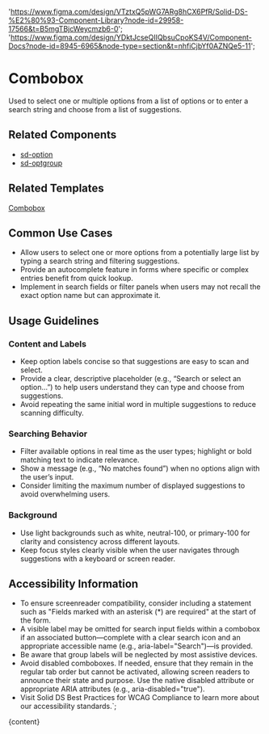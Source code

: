 

  'https://www.figma.com/design/VTztxQ5pWG7ARg8hCX6PfR/Solid-DS-%E2%80%93-Component-Library?node-id=29958-17566&t=B5mgTBjcWeycmzb6-0';
  'https://www.figma.com/design/YDktJcseQIIQbsuCpoKS4V/Component-Docs?node-id=8945-6965&node-type=section&t=nhfiCjbYf0AZNQe5-11';

# Combobox

Used to select one or multiple options from a list of options or to enter a search string and choose from a list of suggestions.

<DefaultStory />

<DocumentationLinks storybookLink="${storybookLink}" figmaLibrary="${figmaLibrary}" figmaDocs="${figmaDocs}" />

## Related Components

- [sd-option](?path=/docs/components-sd-option--docs)
- [sd-optgroup](?path=/docs/components-sd-optgroup--docs)

## Related Templates

[Combobox](?path=/docs/templates-combobox--docs)

## Common Use Cases

- Allow users to select one or more options from a potentially large list by typing a search string and filtering suggestions.
- Provide an autocomplete feature in forms where specific or complex entries benefit from quick lookup.
- Implement in search fields or filter panels when users may not recall the exact option name but can approximate it.

## Usage Guidelines

### Content and Labels

- Keep option labels concise so that suggestions are easy to scan and select.
- Provide a clear, descriptive placeholder (e.g., “Search or select an option…”) to help users understand they can type and choose from suggestions.
- Avoid repeating the same initial word in multiple suggestions to reduce scanning difficulty.

### Searching Behavior

- Filter available options in real time as the user types; highlight or bold matching text to indicate relevance.
- Show a message (e.g., “No matches found”) when no options align with the user’s input.
- Consider limiting the maximum number of displayed suggestions to avoid overwhelming users.

### Background

- Use light backgrounds such as white, neutral-100, or primary-100 for clarity and consistency across different layouts.
- Keep focus styles clearly visible when the user navigates through suggestions with a keyboard or screen reader.

## Accessibility Information

- To ensure screenreader compatibility, consider including a statement such as "Fields marked with an asterisk (\*) are required" at the start of the form.
- A visible label may be omitted for search input fields within a combobox if an associated button—complete with a clear search icon and an appropriate accessible name (e.g., aria-label="Search")—is provided.
- Be aware that group labels will be neglected by most assistive devices.
- Avoid disabled comboboxes. If needed, ensure that they remain in the regular tab order but cannot be activated, allowing screen readers to announce their state and purpose. Use the native disabled attribute or appropriate ARIA attributes (e.g., aria-disabled="true").
- Visit <sd-link href="https://www.figma.com/design/YDktJcseQIIQbsuCpoKS4V/Component-Docs?node-id=10708-5011&t=Z1FxSGWkmXG5r5sw-4" target="_blank">Solid DS Best Practices for WCAG Compliance</sd-link> to learn more about our accessibility standards.`;

<Meta title="Components/sd-combobox/Overview" />

<OverviewFormatter story={ComboboxStories.Default}>{content}</OverviewFormatter>
